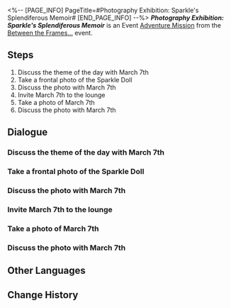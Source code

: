 <%-- [PAGE_INFO]
PageTitle=#Photography Exhibition: Sparkle's Splendiferous Memoir#
[END_PAGE_INFO] --%>
{{Stub|Dialogue.}}
{{Mission Infobox
|id            = 8027204
|title         = 
|image         = <!--Mission Photography Exhibition Sparkle's Splendiferous Memoir.png-->
|type          = Adventure
|event_name    = Between the Frames...
|chapter       = 
|requirements  = {{subst:void|<!--Unknown: {"Type":"Manual"}-->}}
|summary       = <!--official mission summary from Fate's Atlas-->
|characters    = March 7th; Sparkle Doll; Trailblazer
|startLocation = [[Penacony]] - [[(The Radiant Feldspar/The Trailblaze's Stern/The Tatalov/The Soaring Clock Hand)]]
|world         = Penacony
|area          = (The Radiant Feldspar/The Trailblaze's Stern/The Tatalov/The Soaring Clock Hand)
|prev          = 
|next          = 
|rewards       = Stellar Jade*60; Refined Aether*4; Nourishing Honey*3; Credit*30,000
}}
'''''Photography Exhibition: Sparkle's Splendiferous Memoir''''' is an Event [[Adventure Mission]] from the [[Between the Frames...]] event.

==Steps==
# Discuss the theme of the day with March 7th
# Take a frontal photo of the Sparkle Doll
# Discuss the photo with March 7th
# Invite March 7th to the lounge
# Take a photo of March 7th
# Discuss the photo with March 7th

<!--
==Gameplay Notes==

--><!--
==Trial Character==

-->
==Dialogue==
{{Stub Dialogue}}
===Discuss the theme of the day with March 7th{{subst:void|<!--802720401-->}}===
{{Mission Description|type=adventure|location=(The Radiant Feldspar/The Trailblaze's Stern/The Tatalov/The Soaring Clock Hand)|Today's Photography Task is a little strange... Better discuss with March 7th before taking any action.}}
{{Dialogue Start}}
:{{tx}}
{{Dialogue End}}

===Take a frontal photo of the Sparkle Doll{{subst:void|<!--802720403-->}}===
{{Mission Description|type=adventure|location=(The Radiant Feldspar/The Trailblaze's Stern/The Tatalov/The Soaring Clock Hand)|update|To complete the daily tasks and compete for the final prize, you, as a photography assistant, accompanied March 7th on a photography journey.<br />Take a photo based on the photography inspiration.}}
{{Dialogue Start}}
:{{tx}}
{{Dialogue End}}

===Discuss the photo with March 7th{{subst:void|<!--802720404-->}}===
{{Mission Description|type=adventure|location=(The Radiant Feldspar/The Trailblaze's Stern/The Tatalov/The Soaring Clock Hand)|update|The photoshoot is over, but the Sparkle Doll makes a strange noise...}}
{{Dialogue Start}}
:{{tx}}
{{Dialogue End}}

===Invite March 7th to the lounge{{subst:void|<!--802720405-->}}===
{{Mission Description|type=adventure|location=(The Radiant Feldspar/The Trailblaze's Stern/The Tatalov/The Soaring Clock Hand)|update|Sparkle gifted you a weird lens. What does it actually do?<br />You decide to experiment with March 7th in the lounge.}}
{{Dialogue Start}}
:{{tx}}
{{Dialogue End}}

===Take a photo of March 7th{{subst:void|<!--802720407-->}}===
{{Mission Description|type=adventure|location=(The Radiant Feldspar/The Trailblaze's Stern/The Tatalov/The Soaring Clock Hand)|update|Sparkle gifted you a weird lens. What does it actually do?<br />Try the effects of the "Camereidoscope" with March 7th as your model}}
{{Dialogue Start}}
:{{tx}}
{{Dialogue End}}

===Discuss the photo with March 7th{{subst:void|<!--802720408-->}}===
{{Mission Description|type=adventure|location=(The Radiant Feldspar/The Trailblaze's Stern/The Tatalov/The Soaring Clock Hand)|update|With the photography session wrapped up, have a chat with March 7th about this work}}
{{Dialogue Start}}
:{{tx}}
{{Dialogue End}}

==Other Languages==
{{Other Languages
|en   = Photography Exhibition: Sparkle's Splendiferous Memoir
|zhs  = 摄影展览•花火的绚丽写真
|zht  = 攝影展覽•花火的絢麗寫真
|ja   = フォトコンテスト・花火の華麗な写真
|ko   = 사진 콘테스트•스파클의 아름다운 사진
|es   = Exposición de fotografía: el magnífico retrato de Sparkle
|fr   = Exposition photo&nbsp;: Portrait de la grande Sparkle
|ru   = Выставка фотографий: Великолепные портреты Искорки
|th   = นิทรรศการภาพถ่าย: ภาพอันงดงามของ Sparkle
|vi   = Triển Lãm Nhiếp Ảnh-Chân Dung Rực Rỡ Sparkle
|de   = Fotoausstellung: Prachtvolles Porträt von Sparkle
|id   = Pameran Fotografi: Potret Kecantikan Sparkle
|pt   = Exibição de Fotografia: Memorial Magnífico da Sparkle
}}

==Change History==
{{Change History|2.7}}

